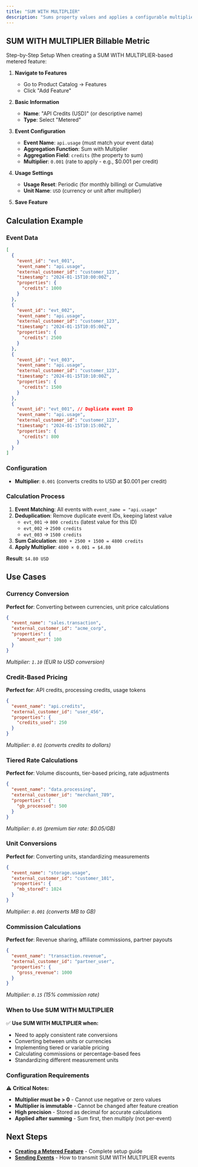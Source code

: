 ```yaml
---
title: "SUM WITH MULTIPLIER"
description: "Sums property values and applies a configurable multiplier."
---
```


## SUM WITH MULTIPLIER Billable Metric 
Step-by-Step Setup When creating a SUM WITH MULTIPLIER-based metered feature:

1. **Navigate to Features**
   - Go to Product Catalog → Features
   - Click "Add Feature"

2. **Basic Information**
   - **Name**: "API Credits (USD)" (or descriptive name)
   - **Type**: Select "Metered"

3. **Event Configuration**
   - **Event Name**: `api.usage` (must match your event data)
   - **Aggregation Function**: Sum with Multiplier
   - **Aggregation Field**: `credits` (the property to sum)
   - **Multiplier**: `0.001` (rate to apply - e.g., $0.001 per credit)

4. **Usage Settings**
   - **Usage Reset**: Periodic (for monthly billing) or Cumulative
   - **Unit Name**: `USD` (currency or unit after multiplier)

5. **Save Feature**

## Calculation Example

### Event Data
```json
[
  {
    "event_id": "evt_001",
    "event_name": "api.usage",
    "external_customer_id": "customer_123",
    "timestamp": "2024-01-15T10:00:00Z",
    "properties": {
      "credits": 1000
    }
  },
  {
    "event_id": "evt_002", 
    "event_name": "api.usage",
    "external_customer_id": "customer_123",
    "timestamp": "2024-01-15T10:05:00Z",
    "properties": {
      "credits": 2500
    }
  },
  {
    "event_id": "evt_003",
    "event_name": "api.usage",
    "external_customer_id": "customer_123", 
    "timestamp": "2024-01-15T10:10:00Z",
    "properties": {
      "credits": 1500
    }
  },
  {
    "event_id": "evt_001", // Duplicate event ID
    "event_name": "api.usage",
    "external_customer_id": "customer_123", 
    "timestamp": "2024-01-15T10:15:00Z",
    "properties": {
      "credits": 800
    }
  }
]
```

### Configuration
- **Multiplier**: `0.001` (converts credits to USD at $0.001 per credit)

### Calculation Process
1. **Event Matching**: All events with `event_name = "api.usage"`
2. **Deduplication**: Remove duplicate event IDs, keeping latest value
   - `evt_001` → `800 credits` (latest value for this ID)
   - `evt_002` → `2500 credits`
   - `evt_003` → `1500 credits`
3. **Sum Calculation**: `800 + 2500 + 1500 = 4800 credits`
4. **Apply Multiplier**: `4800 × 0.001 = $4.80`

**Result**: `$4.80 USD`

## Use Cases

### Currency Conversion
**Perfect for**: Converting between currencies, unit price calculations
```json
{
  "event_name": "sales.transaction",
  "external_customer_id": "acme_corp",
  "properties": {
    "amount_eur": 100
  }
}
```
*Multiplier: `1.10` (EUR to USD conversion)*

### Credit-Based Pricing
**Perfect for**: API credits, processing credits, usage tokens
```json
{
  "event_name": "api.credits",
  "external_customer_id": "user_456",
  "properties": {
    "credits_used": 250
  }
}
```
*Multiplier: `0.01` (converts credits to dollars)*

### Tiered Rate Calculations
**Perfect for**: Volume discounts, tier-based pricing, rate adjustments
```json
{
  "event_name": "data.processing",
  "external_customer_id": "merchant_789",
  "properties": {
    "gb_processed": 500
  }
}
```
*Multiplier: `0.05` (premium tier rate: $0.05/GB)*

### Unit Conversions
**Perfect for**: Converting units, standardizing measurements
```json
{
  "event_name": "storage.usage",
  "external_customer_id": "customer_101",
  "properties": {
    "mb_stored": 1024
  }
}
```
*Multiplier: `0.001` (converts MB to GB)*

### Commission Calculations
**Perfect for**: Revenue sharing, affiliate commissions, partner payouts
```json
{
  "event_name": "transaction.revenue",
  "external_customer_id": "partner_user",
  "properties": {
    "gross_revenue": 1000
  }
}
```
*Multiplier: `0.15` (15% commission rate)*

### When to Use SUM WITH MULTIPLIER

✅ **Use SUM WITH MULTIPLIER when:**
- Need to apply consistent rate conversions
- Converting between units or currencies
- Implementing tiered or variable pricing
- Calculating commissions or percentage-based fees
- Standardizing different measurement units

### Configuration Requirements

⚠️ **Critical Notes:**
- **Multiplier must be > 0** - Cannot use negative or zero values
- **Multiplier is immutable** - Cannot be changed after feature creation
- **High precision** - Stored as decimal for accurate calculations
- **Applied after summing** - Sum first, then multiply (not per-event)

## Next Steps

- **[Creating a Metered Feature](/docs/Event%20Ingestion/Creating%20a%20Metered%20Feature)** - Complete setup guide
- **[Sending Events](/docs/Event%20Ingestion/Sending%20Events)** - How to transmit SUM WITH MULTIPLIER events

